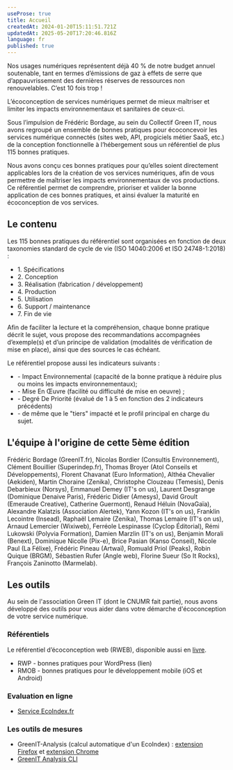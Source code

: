 ```yaml
---
useProse: true
title: Accueil
createdAt: 2024-01-20T15:11:51.721Z
updatedAt: 2025-05-20T17:20:46.816Z
language: fr
published: true
---
```


Nos usages numériques représentent déjà 40 % de notre budget annuel soutenable, tant en termes d’émissions de gaz à effets de serre que d’appauvrissement des dernières réserves de ressources non renouvelables. C’est 10 fois trop ! 

L’écoconception de services numériques permet de mieux maîtriser et limiter les impacts environnementaux et sanitaires de ceux-ci.

Sous l’impulsion de Frédéric Bordage, au sein du Collectif Green IT, nous avons regroupé un ensemble de bonnes pratiques pour écoconcevoir les services numérique connectés (sites web, API, progiciels métier SaaS, etc.) de la conception fonctionnelle à l’hébergement sous un référentiel de plus 115 bonnes pratiques.

<CTAWithIcon label="Découvrez les bonnes pratiques" url="/fr/fiches" target="_self" />

Nous avons conçu ces bonnes pratiques pour qu’elles soient directement applicables lors de la création de vos services numériques, afin de vous permettre de maîtriser les impacts environnementaux de vos productions. Ce référentiel permet de comprendre, prioriser et valider la bonne application de ces bonnes pratiques, et ainsi évaluer la maturité en écoconception de vos services.

## Le contenu

Les 115 bonnes pratiques du référentiel sont organisées en fonction de deux taxonomies standard de cycle de vie (ISO 14040:2006 et ISO 24748-1:2018) :

* 1\. Spécifications
* 2\. Conception
* 3\. Réalisation (fabrication / développement)
* 4\. Production
* 5\. Utilisation
* 6\. Support / maintenance
* 7\. Fin de vie

Afin de faciliter la lecture et la compréhension, chaque bonne pratique décrit le sujet, vous propose des recommandations accompagnées d’exemple(s) et d’un principe de validation (modalités de vérification de mise en place), ainsi que des sources le cas échéant.

Le référentiel propose aussi les indicateurs suivants : 

* \- Impact Environnemental (capacité de la bonne pratique à réduire plus ou moins les impacts environnementaux); 
* \- Mise En Œuvre (facilité ou difficulté de mise en oeuvre) ;
* \- Degré De Priorité (évalué de 1 à 5 en fonction des 2 indicateurs précédents) 
* \- de même que le "tiers" impacté et le profil principal en charge du sujet.

## L'équipe à l'origine de cette 5ème édition

Frédéric Bordage (GreenIT.fr), Nicolas Bordier (Consultis Environnement), Clément Bouillier (Superindep.fr), Thomas Broyer (Atol Conseils et Développements), Florent Chavanat (Euro Information), Althéa Chevalier (Aekiden), Martin Choraine (Zenika), Christophe Clouzeau (Temesis), Denis Debarbieux (Norsys), Emmanuel Demey (IT's on us), Laurent Desgrange (Dominique Denaive Paris), Frédéric Didier (Amesys), David Groult (Emeraude Creative), Catherine Guermont), Renaud Héluin (NovaGaïa), Alexandre Kalatzis (Association Alertek), Yann Kozon (IT's on us), Franklin Lecointre (Insead), Raphaël Lemaire (Zenika), Thomas Lemaire (IT's on us), Arnaud Lemercier (Wixiweb), Ferréole Lespinasse (Cyclop Éditorial), Rémi Lukowski (Polyvia Formation), Damien Marzlin (IT's on us), Benjamin Morali (Benext), Dominique Nicolle (Pix-e), Brice Pasian (Kanso Conseil), Nicole Paul (La Félixe), Frédéric Pineau (Artwaï), Romuald Priol (Peaks), Robin Quique (BRGM), Sébastien Rufer (Angle web), Florine Sueur (So It Rocks), François Zaninotto (Marmelab).

<CTAWithIcon icon="tabler:brand-github" label="Contribuez !" url="https://github.com/cnumr/best-practices-wordpress/blob/main/CONTRIBUTING.md/" target="_blank" />

## Les outils

Au sein de l'association Green IT (dont le CNUMR fait partie), nous avons développé des outils pour vous aider dans votre démarche d'écoconception de votre service numérique.

### Référentiels

Le référentiel d’écoconception web (RWEB), disponible aussi en [livre](https://ecoconceptionweb.com/).

* RWP - bonnes pratiques pour WordPress (lien)
* RMOB - bonnes pratiques pour le développement mobile (iOS et Android)

### Evaluation en ligne

* [Service EcoIndex.fr](https://www.ecoindex.fr/)

### Les outils de mesures

* GreenIT-Analysis (calcul automatique d'un EcoIndex) : [extension Firefox](https://addons.mozilla.org/fr/firefox/addon/greenit-analysis/) et [extension Chrome](https://chrome.google.com/webstore/detail/greenit-analysis/mofbfhffeklkbebfclfaiifefjflcpad)
* [GreenIT Analysis CLI](https://github.com/cnumr/GreenIT-Analysis-cli)
